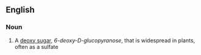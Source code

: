 ==English==

===Noun===
{{en-noun|-}}

# {{lb|en|carbohydrate}} A [[deoxy sugar]], ''6-deoxy-D-glucopyranose'', that is widespread in plants, often as a sulfate